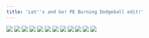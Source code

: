 ```yaml
---
title: 'Let''s and Go! PE Burning Dodgeball edit!'
---
```


![](/images/ribald-youth/part-12/pg132.jpg)
![](/images/ribald-youth/part-12/pg133.jpg)
![](/images/ribald-youth/part-12/pg134.jpg)
![](/images/ribald-youth/part-12/pg135.jpg)
![](/images/ribald-youth/part-12/pg136.jpg)
![](/images/ribald-youth/part-12/pg137.jpg)
![](/images/ribald-youth/part-12/pg138.jpg)
![](/images/ribald-youth/part-12/pg139.jpg)
![](/images/ribald-youth/part-12/pg140.jpg)
![](/images/ribald-youth/part-12/pg141.jpg)
![](/images/ribald-youth/part-12/pg142.jpg)
![](/images/ribald-youth/part-12/pg143.jpg)